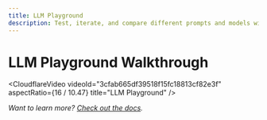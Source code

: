 ```yaml
---
title: LLM Playground
description: Test, iterate, and compare different prompts and models within the LLM Playground.
---
```


# LLM Playground Walkthrough

<CloudflareVideo
  videoId="3cfab665df39518f15fc18813cf82e3f"
  aspectRatio={16 / 10.47}
  title="LLM Playground"
/>

<span>_Want to learn more? [Check out the docs](/docs/playground)._</span>
